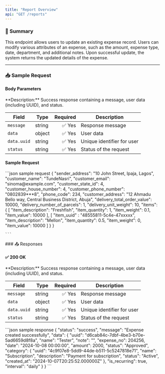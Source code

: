 ```yaml
---
title: "Report Overview"
api: "GET /reports"
---
```


### 📝 Summary

This endpoint allows users to update an existing expense record. Users can modify various attributes of an expense, such as the amount, expense type, date, department, and additional notes. Upon successful update, the system returns the updated details of the expense.


---

### 📥 Sample Request
#### Body Parameters
<Expandable>
**Description:** Success response containing a message, user data (including UUID), and status.

| **Field**   | **Type** | **Required** | **Description**          |
|-------------|----------|-------------:|---------------------------|
| `message`   | string   | ✅ Yes       | Response message          |
| `data`      | object   | ✅ Yes       | User data                 |
| `data.uuid` | string   | ✅ Yes       | Unique identifier for user |
| `status`    | string   | ✅ Yes       | Status of the request     |
</Expandable>

#### Sample Request
<Expandable>
    ```json sample request
    {
        "sender_address": "10 John Street, Ipaja, Lagos",
        "customer_name": "TundeNasri",
        "customer_email": "sinoma@example.com",
        "customer_state_id": 4,
        "customer_house_number": 4,
        "customer_phone_number": "0802839***8",
        "phone_code": 234,
        "customer_address": "12 Ahmadu Bello way, Central Business District, Abuja",
        "delivery_total_order_value": 10000,
        "delivery_number_of_parcels": 1,
        "delivery_unit_weight": 10,
        "items": {
            [
                "item_description": "Freshfish",
                "item_quantity": 1,
                "item_weight": 0.1,
                "item_value": 10000
            ],
            [
                "item_uuid" : "48555811-5c4e-47xxxxx",
                "item_description": "Mellon",
                "item_quantity": 0.5,
                "item_weight": 0,
                "item_value": 10000
            ]
        }
    }
    
    ```
</Expandable>
### 📤 Responses

#### ✅ 200 OK

<Expandable>
**Description:** Success response containing a message, user data (including UUID), and status.

| **Field**   | **Type** | **Required** | **Description**          |
|-------------|----------|-------------:|---------------------------|
| `message`   | string   | ✅ Yes       | Response message          |
| `data`      | object   | ✅ Yes       | User data                 |
| `data.uuid` | string   | ✅ Yes       | Unique identifier for user |
| `status`    | string   | ✅ Yes       | Status of the request     |
</Expandable>

<ResponseExample>
    ```json sample response
    {
        "status": "success",
        "message": "Expense created successfully",
        "data": {
            "uuid": "d6cab84c-7dbf-4be3-b70e-5ad6659d8f8a",
            "name": "Tester",
            "note": "",
            "expense_no": 204256,
            "date": "2024-10-08 00:00:00",
            "amount": 2000,
            "status": "Approved",
            "category": {
                "uuid": "4c9f07e8-5dd9-44de-b511-5c5247818e71",
                "name": "Subscription",
                "description": "Payment for subscription",
                "status": "Active",
                "created_at": "2024-10-07T20:25:52.000000Z"
            },
            "is_recurring": true,
            "interval": "daily"
        }
    }
    ```
</ResponseExample>
